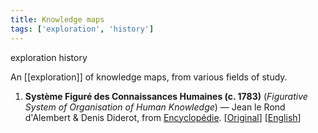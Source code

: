 ```yaml
---
title: Knowledge maps
tags: ['exploration', 'history']
---
```


<NoteTag color="beige">exploration</NoteTag>
<NoteTag color="beige">history</NoteTag>

An [[exploration]] of knowledge maps, from various fields of study.

1. **Système Figuré des Connaissances Humaines (c. 1783)** (*Figurative System of Organisation of Human Knowledge*) — Jean le Rond d'Alembert & Denis Diderot, from [Encyclopédie](https://en.wikipedia.org/wiki/Encyclop%C3%A9die).
  [[Original](https://en.wikipedia.org/wiki/File:ENC_SYSTEME_FIGURE.jpeg)] [[English](https://quod.lib.umich.edu/d/did/tree.html)]
  <zimg
    src = "knowledge-maps/system-figure.jpeg"
    alt= "Système Figuré des Connaissances Humaines, or Figurative System of Organisation of Human Knowledge  (circa 1783), by Jean le Rond d'Alembert & Denis Diderot, from the Encyclopédie"
  />
